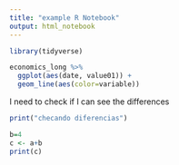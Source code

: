 ```yaml
---
title: "example R Notebook"
output: html_notebook
---
```


```r
library(tidyverse)
```

```r
economics_long %>%
  ggplot(aes(date, value01)) +
  geom_line(aes(color=variable))
```
I need to check if I can see the differences

```r
print("checando diferencias")
```
```r
b=4
c <- a+b
print(c)
```

